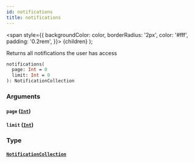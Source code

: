 ```yaml
---
id: notifications
title: notifications
---
```


<span
style={{
      backgroundColor: color,
      borderRadius: '2px',
      color: '#fff',
      padding: '0.2rem',
    }}>
{children}
</span>
);

Returns all notifications the user has access

```graphql
notifications(
  page: Int = 0
  limit: Int = 0
): NotificationCollection

```

### Arguments

#### `page` ([`Int`](/api/scalars/int))

#### `limit` ([`Int`](/api/scalars/int))

### Type

#### [`NotificationCollection`](/api/objects/notification-collection)
